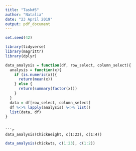 ```yaml
---
title: "Task#5"
author: "Natalia"
date: "23 April 2019"
output: pdf_document
---
```

```r

set.seed(42)

library(tidyverse)
library(magrittr) 
library(dplyr)
```

```r

data_analysis = function(df, row_select, column_select){
  analysis = function(x){
    if (is.numeric(x)){
      return(mean(x))
    } else {
      return(summary(factor(x)))
    }
  }
  data = df[row_select, column_select]
  df %<>% lapply(analysis) %<>% list()
  list(data, df)
}
```
```

```r
data_analysis(ChickWeight, c(1:23), c(1:4))
```


```r
data_analysis(chickwts, c(1:23), c(1:2))
```

